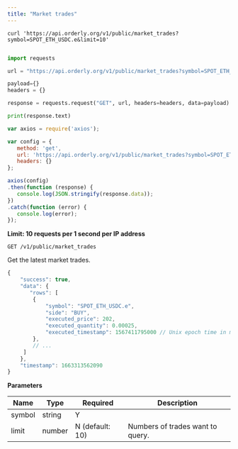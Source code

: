```yaml
---
title: "Market trades"
---
```


<RequestExample>

```shell shell
curl 'https://api.orderly.org/v1/public/market_trades?symbol=SPOT_ETH_USDC.e&limit=10'
```
```java java
```
```python python
import requests

url = "https://api.orderly.org/v1/public/market_trades?symbol=SPOT_ETH_USDC.e&limit=10"

payload={}
headers = {}

response = requests.request("GET", url, headers=headers, data=payload)

print(response.text)

```
```javascript javascript
var axios = require('axios');

var config = {
   method: 'get',
   url: 'https://api.orderly.org/v1/public/market_trades?symbol=SPOT_ETH_USDC.e&limit=10',
   headers: {}
};

axios(config)
.then(function (response) {
   console.log(JSON.stringify(response.data));
})
.catch(function (error) {
   console.log(error);
});

```
</RequestExample>

**Limit: 10 requests per 1 second per IP address**

`GET /v1/public/market_trades`

Get the latest market trades.

<ResponseExample>

```js Response
{
    "success": true,
    "data": {
       "rows": [
        {
            "symbol": "SPOT_ETH_USDC.e",
            "side": "BUY",
            "executed_price": 202,
            "executed_quantity": 0.00025,
            "executed_timestamp": 1567411795000 // Unix epoch time in milliseconds
        },
        // ...
     ]
    },
    "timestamp": 1663313562090
}
```
</ResponseExample>

**Parameters**

| Name   | Type   | Required        | Description                      |
| ------ | ------ | --------------- | -------------------------------- |
| symbol | string | Y               |                                  |
| limit  | number | N (default: 10) | Numbers of trades want to query. |